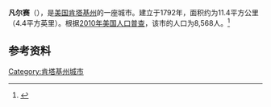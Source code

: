 {{Infobox City 
|chinese_name = 凡尔赛
|official_name = Versailles
|image_flag = 
|image_seal = 
|image_skyline = 
|image_map = KYMap-doton-Versailles.PNG
|map_caption =
|subdivision_type = [[國家|國家]]
|subdivision_name = {{USA}}
|leader_title = 
|leader_name = 
|subdivision_type1 = [[美國行政區劃|州]]
|subdivision_name1 = [[肯塔基州|肯塔基州]]
|subdivision_type2 = [[肯塔基州行政区划|县]]
|subdivision_name2 =[[伍德福德縣_(肯塔基州)|伍德福德縣]]
|found_title            = 正式立市
|found_date             = 1792年
|area_total = 11.4
|area_land = 
|area_water = 
|population_as_of = 2010
|population_total = 8,568
|population_density = 
|timezone = 
|utc_offset = 
|timezone_DST = 
|utc_offset_DST = 
}}

'''凡尔赛'''（{{lang-en|'''Versailles'''}}），是[[美国|美国]][[肯塔基州|肯塔基州]]的一座城市。建立于1792年，面积约为11.4平方公里（4.4平方英里）。根据[[2010年美国人口普查|2010年美国人口普查]]，该市的人口为8,568人。<ref name=census>{{cite web |url = http://www.census.gov/prod/www/abs/decennial/ |title = Census of Population and Housing |publisher = U.S. Census Bureau |accessdate = November 18, 2011 |archive-url = https://web.archive.org/web/20060208103743/http://www.census.gov/prod/www/abs/decennial/ |archive-date = 2006-02-08 |dead-url = yes }}</ref>

== 参考资料 ==
{{reflist}}

[[Category:肯塔基州城市|Category:肯塔基州城市]]


{{Kentucky-stub}}